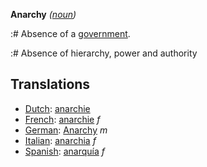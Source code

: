 '''Anarchy''' ''([[noun]])''

:# Absence of a [[government]].
:# Absence of hierarchy, power and authority

==Translations==
*[[Dutch]]: [[anarchie]]
*[[French]]: [[anarchie]] ''f''
*[[German]]: [[Anarchy]] ''m''
*[[Italian]]: [[anarchia]] ''f''
*[[Spanish]]: [[anarquía]] ''f''